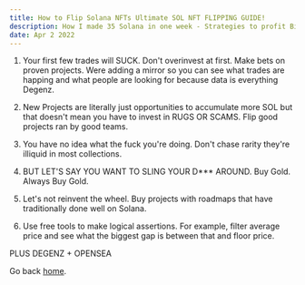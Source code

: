 ```yaml
---
title: How to Flip Solana NFTs Ultimate SOL NFT FLIPPING GUIDE!
description: How I made 35 Solana in one week - Strategies to profit Big
date: Apr 2 2022
---
```


1. Your first few trades will SUCK. Don't overinvest at first. Make bets on proven projects. Were adding a mirror so you can see what trades are happing and what people are looking for because data is everything Degenz.

2. New Projects are literally just opportunities to accumulate more SOL but that doesn't mean you have to invest in RUGS OR SCAMS. Flip good projects ran by good teams.

3. You have no idea what the fuck you're doing. Don't chase rarity they're illiquid in most collections.

4. BUT LET'S SAY YOU WANT TO SLING YOUR D\*\*\* AROUND. Buy Gold. Always Buy Gold.

5. Let's not reinvent the wheel. Buy projects with roadmaps that have traditionally done well on Solana.

6. Use free tools to make logical assertions. For example, filter average price and see what the biggest gap is between that and floor price.

PLUS DEGENZ + OPENSEA

Go back [home](/).
